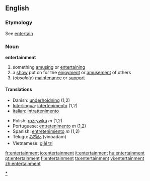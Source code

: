 ==English==

===Etymology===
See [[entertain]]

===Noun===
'''entertainment'''
# something [[amusing]] or [[entertaining]]
# a [[show]] put on for the [[enjoyment]] or [[amusement]] of others
#(''obsolete'') [[maintenance]] or [[support]]

====Translations====
{{top}}
*Danish: [[underholdning]] (1,2)
*[[Interlingua]]: [[intertenimento]] (1,2)
*[[italian]]: [[intrattenimento]] {{m}}
{{mid}}
*Polish: [[rozrywka]] ''m'' (1,2)
*Portuguese: [[entretenimento]] ''m'' (1,2)
*Spanish: [[entretenimiento]] ''m'' (1,2)
*Telugu: [[వినోదం]] (vinoadam)
*Vietnamese: [[giải trí]]
{{bottom}}

[[Category:Entertainment|*]]

[[fr:entertainment]]
[[io:entertainment]]
[[it:entertainment]]
[[hu:entertainment]]
[[pt:entertainment]]
[[fi:entertainment]]
[[ta:entertainment]]
[[vi:entertainment]]
[[zh:entertainment]]